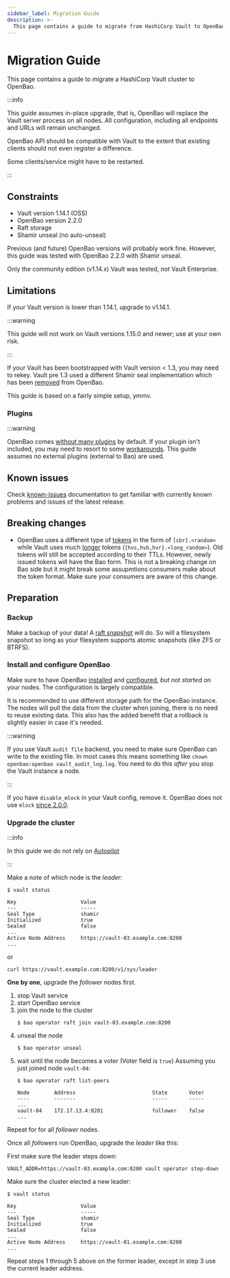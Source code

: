 ```yaml
---
sidebar_label: Migration Guide
description: >-
  This page contains a guide to migrate from HashiCorp Vault to OpenBao
---
```


# Migration Guide

This page contains a guide to migrate a HashiCorp Vault cluster to OpenBao.

:::info

This guide assumes in-place upgrade, that is, OpenBao will replace the
Vault server process on all nodes. All configuration, including
all endpoints and URLs will remain unchanged.

OpenBao API should be compatible with Vault to the extent that existing
clients should not even register a difference.

Some clients/service might have to be restarted.

:::

## Constraints

 * Vault version 1.14.1 (OSS)
 * OpenBao version 2.2.0
 * Raft storage
 * Shamir unseal (no auto-unseal)

Previous (and future) OpenBao versions will probably work fine. However,
this guide was tested with OpenBao 2.2.0 with Shamir unseal.

Only the community edition (v1.14.x) Vault was tested, not Vault Enterprise.

## Limitations

If your Vault version is lower than 1.14.1, upgrade to v1.14.1.

:::warning

This guide will not work on Vault versions 1.15.0 and newer; use at your own risk.

:::

If your Vault has been bootstrapped with Vault version < 1.3,
you may need to rekey. Vault pre 1.3 used a different Shamir seal
implementation which has been [removed](https://github.com/openbao/openbao/commit/ad0870c7361807192bfa1fc32964d8b1bca416ab)
from OpenBao.

This guide is based on a fairly simple setup, ymmv.

### Plugins

:::warning

OpenBao comes [without many plugins](https://github.com/orgs/openbao/discussions/64) by default.
If your plugin isn't included, you may need to resort to some [workarounds](https://github.com/openbao/openbao/issues/257#issuecomment-3228461262).
This guide assumes no external plugins (external to Bao) are used.

## Known issues

Check [known-issues](https://openbao.org/docs/known-issues/) documentation
to get familiar with currently known problems and issues of the latest
release.

## Breaking changes

- OpenBao uses a different type of
  [tokens](https://openbao.org/docs/concepts/tokens/#token-formats)
  in the form of `[sbr].<random>` while Vault uses much
  [longer](https://developer.hashicorp.com/vault/docs/concepts/tokens#token-types)
  tokens (`{hvs,hvb,hvr}.<long_random>`). Old tokens will still be accepted
  according to their TTLs. However, newly issued tokens will have the Bao
  form. This is not a breaking change on Bao side but it might break some
  assupmtions consumers make about the token format. Make sure your consumers
  are aware of this change.

## Preparation

### Backup

Make a backup of your data! A [raft snapshot](https://openbao.org/docs/commands/operator/raft/#snapshot)
will do. So will a filesystem snapshot so long as your filesystem supports
atomic snapshots (like ZFS or BTRFS).

### Install and configure OpenBao

Make sure to have OpenBao [installed](https://openbao.org/docs/install/) and
[configured](https://openbao.org/docs/configuration/), _but not started_
on your nodes. The configuration is largely compatible.

It is recommended to use different storage path for the OpenBao instance.
The nodes will pull the data from the cluster when joining, there is no
need to reuse existing data. This also has the added benefit that a rollback
is slightly easier in case it's needed.

:::warning

If you use Vault `audit file` backend, you need to make sure OpenBao
can write to the existing file. In most cases this means something
like `chown openbao:openbao vault_audit_log.log`. You need to do this
_after_ you stop the Vault instance a node.

:::

If you have `disable_mlock` in your Vault config, remove it. OpenBao does
not use `mlock` [since 2.0.0](https://openbao.org/docs/rfcs/mlock-removal/).


### Upgrade the cluster

:::info

In this guide we do not rely on [Autopilot](https://openbao.org/docs/commands/operator/raft/#autopilot)

:::

Make a note of which node is the _leader_:
```
$ vault status

Key                     Value
---                     -----
Seal Type               shamir
Initialized             true
Sealed                  false
...
Active Node Address     https://vault-03.example.com:8200
...
```

or

```
curl https://vault.example.com:8200/v1/sys/leader
```

**One by one**, upgrade the _follower_ nodes first.

1. stop Vault service
2. start OpenBao service
3. join the node to the cluster
   ```
   $ bao operator raft join vault-03.example.com:8200
   ```
4. unseal the node
   ```
   $ bao operator unseal
   ```
5. wait until the node becomes a voter (Voter field is `true`)
   Assuming you just joined node `vault-04`:
   ```
   $ bao operator raft list-peers

   Node        Address                         State       Voter
   ----        -------                         -----       -----
   ...
   vault-04    172.17.13.4:8201                follower    false
   ...
   ```

Repeat for for all _follower_ nodes.

Once all _followers_ run OpenBao, upgrade the _leader_ like this:

First make sure the leader steps down:

```
VAULT_ADDR=https://vault-03.example.com:8200 vault operator step-down
```

Make sure the cluster elected a new leader:
```
$ vault status

Key                     Value
---                     -----
Seal Type               shamir
Initialized             true
Sealed                  false
...
Active Node Address     https://vault-01.example.com:8200
...
```

Repeat steps 1 through 5 above on the former leader, except in step 3
use the current leader address.
